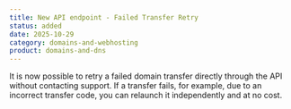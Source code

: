 ```yaml
---
title: New API endpoint - Failed Transfer Retry
status: added
date: 2025-10-29
category: domains-and-webhosting
product: domains-and-dns
---
```


It is now possible to retry a failed domain transfer directly through the API without contacting support.
If a transfer fails, for example, due to an incorrect transfer code, you can relaunch it independently and at no cost.

